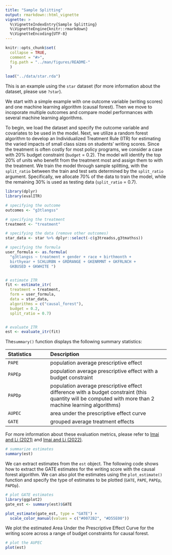 ---
title: "Sample Splitting"
output: rmarkdown::html_vignette
vignette: >
  %\VignetteIndexEntry{Sample Splitting}
  %\VignetteEngine{knitr::rmarkdown}
  %\VignetteEncoding{UTF-8}
---

```{r, include = FALSE}
knitr::opts_chunk$set(
  collapse = TRUE,
  comment = "#>",
  fig.path = "../man/figures/README-"
  )
  
load("../data/star.rda")

```


This is an example using the `star` dataset (for more information about the dataset, please use `?star`). 

We start with a simple example with one outcome variable (writing scores) and one machine learning algorithm (causal forest). Then we move to incoporate multiple outcomes and compare model performances with several machine learning algorithms. 


To begin, we load the dataset and specify the outcome variable and covariates to be used in the model. Next, we utilize a random forest algorithm to develop an Individualized Treatment Rule (ITR) for estimating the varied impacts of small class sizes on students' writing scores.  Since the treatment is often costly for most policy programs, we consider a case with 20% budget constraint (`budget` = 0.2). The model will identify the top 20% of units who benefit from the treatment most and assign them to with the treatment. We train the model through sample splitting, with the `split_ratio` between the train and test sets determined by the `split_ratio` argument. Specifically, we allocate 70% of the data to train the model, while the remaining 30% is used as testing data (`split_ratio` = 0.7).


```{r sample_split, warning = FALSE, message = FALSE}
library(dplyr)
library(evalITR)

# specifying the outcome
outcomes <- "g3tlangss"

# specifying the treatment
treatment <- "treatment"

# specifying the data (remove other outcomes)
star_data <- star %>% dplyr::select(-c(g3treadss,g3tmathss))

# specifying the formula
user_formula <- as.formula(
  "g3tlangss ~ treatment + gender + race + birthmonth + 
  birthyear + SCHLURBN + GRDRANGE + GKENRMNT + GKFRLNCH + 
  GKBUSED + GKWHITE ")


# estimate ITR 
fit <- estimate_itr(
  treatment = treatment,
  form = user_formula,
  data = star_data,
  algorithms = c("causal_forest"),
  budget = 0.2,
  split_ratio = 0.7)


# evaluate ITR 
est <- evaluate_itr(fit)
```


The`summary()` function displays the following summary statistics: 


| Statistics | Description              |
|:-------- | :------------------------|
| `PAPE`    | population average prescriptive effect |
| `PAPEp`   | population average prescriptive effect with a budget constraint |
| `PAPDp`   | population average prescriptive effect difference with a budget constraint (this quantity will be computed with more than 2 machine learning algorithms) |
| `AUPEC`   | area under the prescriptive effect curve |
| `GATE`    | grouped average treatment effects |


For more information about these evaluation metrics, please refer to [Imai and Li (2021)](https://arxiv.org/abs/1905.05389) and [Imai and Li (2022)](https://arxiv.org/abs/2203.14511).


```{r sp_summary}
# summarize estimates
summary(est)
```


We can extract estimates from the `est` object. The following code shows how to extract the GATE estimates for the writing score with the causal forest algorithm. 
We can also plot the estimates using the `plot_estimate()` function and specify the type of estimates to be plotted 
(`GATE`, `PAPE`, `PAPEp`, `PAPDp`).


```{r est_extract, warning = FALSE, message = FALSE, fig.width = 6, fig.height = 4}
# plot GATE estimates
library(ggplot2)
gate_est <- summary(est)$GATE

plot_estimate(gate_est, type = "GATE") +
  scale_color_manual(values = c("#0072B2", "#D55E00"))
```  


We plot the estimated Area Under the Prescriptive Effect Curve for the writing score across a range of budget constraints for causal forest.

```{r sp_plot, fig.width = 6, fig.height = 4}
# plot the AUPEC 
plot(est)
```
